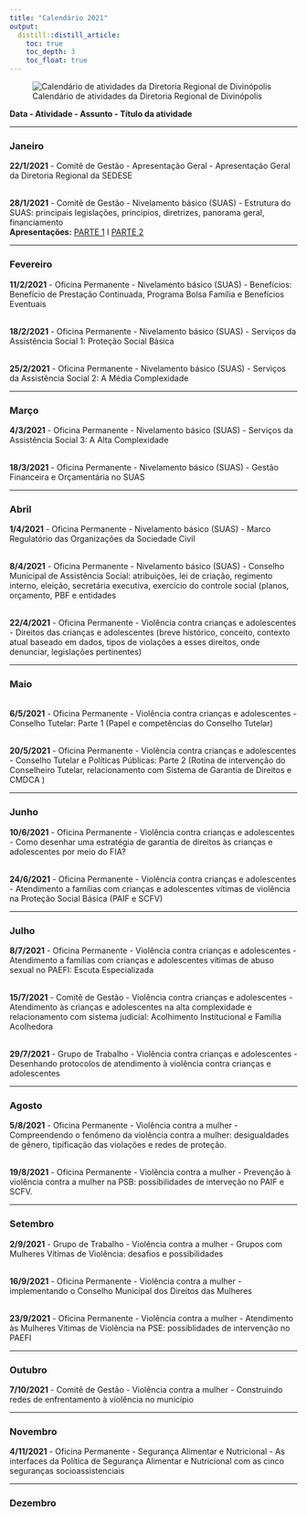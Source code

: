 ```yaml
---
title: "Calendário 2021"
output:
  distill::distill_article:
    toc: true
    toc_depth: 3
    toc_float: true
---
```


![Calendário de atividades da Diretoria Regional de Divinópolis](images/calendar21.jpg)

**Data - Atividade - Assunto - Título da atividade**

---

### Janeiro
**22/1/2021** - Comitê de Gestão - Apresentação Geral - Apresentação Geral da Diretoria Regional da SEDESE

<br>**28/1/2021** - Comitê de Gestão - Nivelamento básico (SUAS) - Estrutura do SUAS: principais legislações, princípios, diretrizes, panorama geral, financiamento
<br> **Apresentações:** [PARTE 1](https://docs.google.com/presentation/d/1tJDgu8AH3Zvv1YvX8-cP6lEJobAuxFNypx4k7EPGmec/edit#slide=id.p) I [PARTE 2](https://drive.google.com/file/d/1OztslnXcmNrQ8fLdxD23mD-LP4rPSKtH/view?usp=sharing)

---

### Fevereiro
**11/2/2021** - Oficina Permanente - Nivelamento básico (SUAS) - Benefícios: Benefício de Prestação Continuada, Programa Bolsa Família e Benefícios Eventuais

<br>**18/2/2021** - Oficina Permanente - Nivelamento básico (SUAS) - Serviços da Assistência Social 1: Proteção Social Básica

<br>**25/2/2021** - Oficina Permanente - Nivelamento básico (SUAS) - Serviços da Assistência Social 2: A Média Complexidade

---

### Março
**4/3/2021** - Oficina Permanente - Nivelamento básico (SUAS) - Serviços da Assistência Social 3: A Alta Complexidade 

<br>**18/3/2021** - Oficina Permanente - Nivelamento básico (SUAS) - Gestão Financeira e Orçamentária no SUAS

---

### Abril
**1/4/2021** - Oficina Permanente - Nivelamento básico (SUAS) - Marco Regulatório das Organizações da Sociedade Civil

<br>**8/4/2021** - Oficina Permanente - Nivelamento básico (SUAS) - Conselho Municipal de Assistência Social: atribuições, lei de criação, regimento interno, eleição, secretária executiva, exercício do controle social (planos, orçamento, PBF e entidades

<br>**22/4/2021** - Oficina Permanente - Violência contra crianças e adolescentes - Direitos das crianças e adolescentes (breve histórico, conceito, contexto atual baseado em dados, tipos de violações a esses direitos, onde denunciar, legislações pertinentes)

---

### Maio
<br>**6/5/2021** - Oficina Permanente - Violência contra crianças e adolescentes - Conselho Tutelar: Parte 1 (Papel e competências do Conselho Tutelar)

<br>**20/5/2021** - Oficina Permanente - Violência contra crianças e adolescentes - Conselho Tutelar e Políticas Públicas: Parte 2 (Rotina de intervenção do Conselheiro Tutelar, relacionamento com Sistema de Garantia de Direitos e CMDCA )

---

### Junho
**10/6/2021** - Oficina Permanente - Violência contra crianças e adolescentes - Como desenhar uma estratégia de garantia de direitos às crianças e adolescentes por meio do FIA?

<br>**24/6/2021** - Oficina Permanente - Violência contra crianças e adolescentes - Atendimento a famílias com crianças e adolescentes vítimas de violência na Proteção Social Básica (PAIF e SCFV)

---

### Julho
**8/7/2021** - Oficina Permanente - Violência contra crianças e adolescentes - Atendimento a famílias com crianças e adolescentes vítimas de abuso sexual no PAEFI: Escuta Especializada

<br>**15/7/2021** - Comitê de Gestão - Violência contra crianças e adolescentes - Atendimento às crianças e adolescentes na alta complexidade e relacionamento com sistema judicial: Acolhimento Institucional e Família Acolhedora

<br>**29/7/2021** - Grupo de Trabalho - Violência contra crianças e adolescentes - Desenhando protocolos de atendimento à violência contra crianças e adolescentes

---

### Agosto
**5/8/2021** - Oficina Permanente - Violência contra a mulher - Compreendendo o fenômeno da violência contra a mulher: desigualdades de gênero, tipificação das violações e redes de proteção.

<br>**19/8/2021** - Oficina Permanente - Violência contra a mulher - Prevenção à violência contra a mulher na PSB: possibilidades de interveção no PAIF e SCFV.

---

### Setembro
**2/9/2021** - Grupo de Trabalho - Violência contra a mulher - Grupos com Mulheres Vítimas de Violência: desafios e possibilidades

<br>**16/9/2021** - Oficina Permanente - Violência contra a mulher - implementando o Conselho Municipal dos Direitos das Mulheres

<br>**23/9/2021** - Oficina Permanente - Violência contra a mulher - Atendimento às Mulheres Vítimas de Violência na PSE: possiblidades de intervenção no PAEFI

---

### Outubro
**7/10/2021** - Comitê de Gestão - Violência contra a mulher - Construindo redes de enfrentamento à violência no município

---

### Novembro
**4/11/2021** - Oficina Permanente - Segurança Alimentar e Nutricional - As interfaces da Política de Segurança Alimentar e Nutricional com as cinco seguranças socioassistenciais

---

### Dezembro

